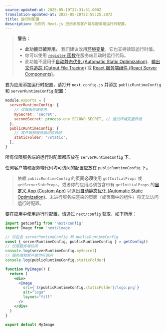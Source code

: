 ```yaml
---
source-updated-at: 2025-05-19T22:31:51.000Z
translation-updated-at: 2025-05-20T22:55:25.287Z
title: 运行时配置
description: 为你的 Next.js 应用添加客户端与服务端运行时配置。
---
```


> **警告：**
>
> - **此功能已被弃用。** 我们建议改用[环境变量](/docs/pages/guides/environment-variables)，它也支持读取运行时值。
> - 你可以使用 [`register` 函数](/docs/app/guides/instrumentation)在服务端启动时运行代码。
> - 此功能不适用于[自动静态优化 (Automatic Static Optimization)](/docs/pages/building-your-application/rendering/automatic-static-optimization)、[输出文件追踪 (Output File Tracing)](/docs/pages/api-reference/config/next-config-js/output#automatically-copying-traced-files) 或 [React 服务端组件 (React Server Components)](/docs/app/getting-started/server-and-client-components)。

要为应用添加运行时配置，请打开 `next.config.js` 并添加 `publicRuntimeConfig` 和 `serverRuntimeConfig` 配置：

```js filename="next.config.js"
module.exports = {
  serverRuntimeConfig: {
    // 仅限服务端使用
    mySecret: 'secret',
    secondSecret: process.env.SECOND_SECRET, // 通过环境变量传递
  },
  publicRuntimeConfig: {
    // 客户端和服务端均可访问
    staticFolder: '/static',
  },
}
```

所有仅限服务端的运行时配置都应放在 `serverRuntimeConfig` 下。

任何客户端和服务端代码均可访问的配置应放在 `publicRuntimeConfig` 下。

> 依赖 `publicRuntimeConfig` 的页面**必须**使用 `getInitialProps` 或 `getServerSideProps`，或者你的应用必须包含带有 `getInitialProps` 的[自定义 App (Custom App)](/docs/pages/building-your-application/routing/custom-app) 以退出[自动静态优化 (Automatic Static Optimization)](/docs/pages/building-your-application/rendering/automatic-static-optimization)。未进行服务端渲染的页面（或页面中的组件）将无法访问运行时配置。

要在应用中使用运行时配置，请通过 `next/config` 获取，如下所示：

```jsx
import getConfig from 'next/config'
import Image from 'next/image'

// 仅包含 serverRuntimeConfig 和 publicRuntimeConfig
const { serverRuntimeConfig, publicRuntimeConfig } = getConfig()
// 仅限服务端访问
console.log(serverRuntimeConfig.mySecret)
// 服务端和客户端均可访问
console.log(publicRuntimeConfig.staticFolder)

function MyImage() {
  return (
    <div>
      <Image
        src={`${publicRuntimeConfig.staticFolder}/logo.png`}
        alt="logo"
        layout="fill"
      />
    </div>
  )
}

export default MyImage
```